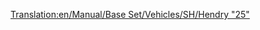 [[Translation:en/Manual/Base Set/Vehicles/SH/Hendry "25"]]
{{ru/Поезда|Image=[[File:en/Shhendry25.png]]
|Name=SH/Hendry "25"
|Cost=£ 17578 (878900 р.)
|Speed=128 км/ч (80 миль/ч)
|Weight=72 т
|Power=1250 л.с. (932 кВт)
|Annual=£ 1447 (72350 р.)
|Designed=1962
|Lifespan=18
|Capacity=нет
|Description=
|Real-life=[http://en.wikipedia.org/wiki/British_Rail_Class_25 British Rail Class 25]
}}